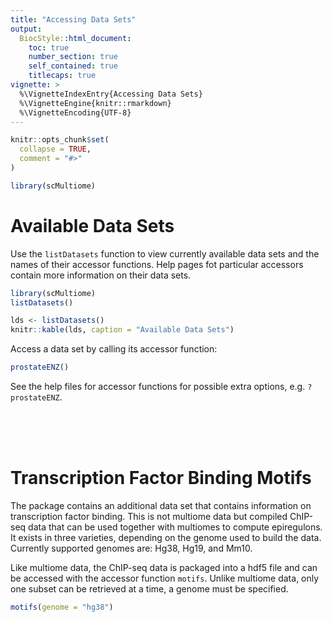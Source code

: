 ```yaml
---
title: "Accessing Data Sets"
output:
  BiocStyle::html_document:
    toc: true
    number_section: true
    self_contained: true
    titlecaps: true
vignette: >
  %\VignetteIndexEntry{Accessing Data Sets}
  %\VignetteEngine{knitr::rmarkdown}
  %\VignetteEncoding{UTF-8}
---
```


```r
knitr::opts_chunk$set(
  collapse = TRUE,
  comment = "#>"
)
```

```r
library(scMultiome)
```

# Available Data Sets

Use the `listDatasets` function to view currently available data sets and the names of their accessor functions. Help pages fot particular accessors contain more information on their data sets.
```r
library(scMultiome)
listDatasets()
```
```r
lds <- listDatasets()
knitr::kable(lds, caption = "Available Data Sets")
```

Access a data set by calling its accessor function:
```r
prostateENZ()
```


See the help files for accessor functions for possible extra options, e.g. `?prostateENZ`.



<br><br><br>

# Transcription Factor Binding Motifs

The package contains an additional data set that contains information on transcription factor binding. This is not multiome data but compiled ChIP-seq data that can be used together with multiomes to compute epiregulons. It exists in three varieties, depending on the genome used to build the data. Currently supported genomes are: Hg38, Hg19, and Mm10.

Like multiome data, the ChIP-seq data is packaged into a hdf5 file and can be accessed with the accessor function `motifs`. Unlike multiome data, only one subset can be retrieved at a time, a genome must be specified.
```r
motifs(genome = "hg38")
```



<br><br><br>
